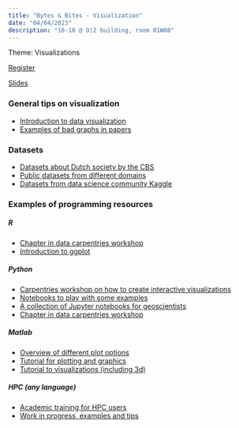 ```yaml
---
title: "Bytes & Bites - Visualization"
date: "04/04/2023"
description: "16-18 @ O|2 building, room 01W08"
---
```


Theme: Visualizations

[Register](https://vu-nl.libcal.com/event/4023149)

[Slides](../presentations/04_April_23_visualizations.pdf)

### General tips on visualization
- [Introduction to data visualization](https://carpentries-incubator.github.io/intro-data-viz/)
- [Examples of bad graphs in papers](https://www.biostat.wisc.edu/~kbroman/topten_worstgraphs/)

### Datasets
- [Datasets about Dutch society by the CBS](https://opendata.cbs.nl/statline/#/CBS/en/navigatieScherm/thema)
- [Public datasets from different domains](https://github.com/awesomedata/awesome-public-datasets)
- [Datasets from data science community Kaggle](https://www.kaggle.com/datasets)

### Examples of programming resources

##### R
- [Chapter in data carpentries workshop](https://datacarpentry.org/R-ecology-lesson/04-visualization-ggplot2.html)
- [Introduction to ggplot](https://stulp.gmw.rug.nl/ggplotworkshop/ggplotquick.html)

##### Python
- [Carpentries workshop on how to create interactive visualizations](https://carpentries-incubator.github.io/python-interactive-data-visualizations/)
- [Notebooks to play with some examples](https://mybinder.org/v2/gh/jgarciab/workshop_data_viz/HEAD)
- [A collection of Jupyter notebooks for geoscientists](https://github.com/pinshuai/jupyter-for-geoscience)
- [Chapter in data carpentries workshop](https://datacarpentry.org/python-ecology-lesson/08-putting-it-all-together/index.html)

##### Matlab
- [Overview of different plot options](https://nl.mathworks.com/help/matlab/creating_plots/types-of-matlab-plots.html)
- [Tutorial for plotting and graphics](https://www.tutorialspoint.com/matlab/matlab_plotting.htm)
- [Tutorial to visualizations (including 3d)](https://www.bu.edu/tech/support/research/training-consulting/online-tutorials/visualization-with-matlab/)

##### HPC (any language)
- [Academic training for HPC users](https://hpc-portal.eu/search/node?keys=visualization)
- [Work in progress, examples and tips](https://bazis.readthedocs.io/)
